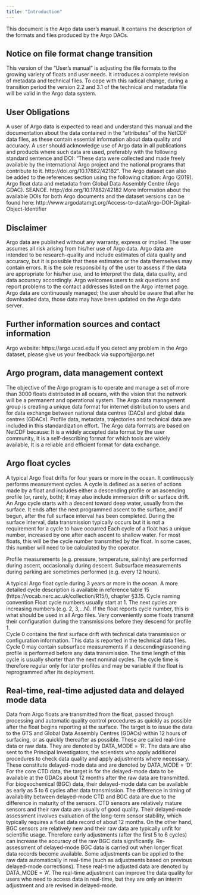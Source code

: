 ```yaml
---
title: "Introduction"
---
```


This document is the Argo data user’s manual.
It contains the description of the formats and files produced by the Argo DACs.

## Notice on file format change transition
This version of the "User's manual" is adjusting the file formats to the growing variety of floats and user needs. It introduces a complete revision of metadata and technical files. To cope with this radical change, during a transition period the version 2.2 and 3.1 of the technical and metadata file will be valid in the Argo data system.  

## User Obligations
A user of Argo data is expected to read and understand this manual and the documentation about the data contained in the “attributes” of the NetCDF data files, as these contain essential information about data quality and accuracy.
A user should acknowledge use of Argo data in all publications and products where such data are used, preferably with the following standard sentence and DOI:
“These data were collected and made freely available by the international Argo project and the national programs that contribute to it. http://doi.org/10.17882/42182”.
The Argo dataset can also be added to the references section using the following citation:
Argo (2019). Argo float data and metadata from Global Data Assembly Centre (Argo GDAC). SEANOE. http://doi.org/10.17882/42182
More information about the available DOIs for both Argo documents and the dataset versions can be found here:
http://www.argodatamgt.org/Access-to-data/Argo-DOI-Digital-Object-Identifier 

## Disclaimer
Argo data are published without any warranty, express or implied.
The user assumes all risk arising from his/her use of Argo data.
Argo data are intended to be research-quality and include estimates of data quality and accuracy, but it is possible that these estimates or the data themselves may contain errors.
It is the sole responsibility of the user to assess if the data are appropriate for his/her use, and to interpret the data, data quality, and data accuracy accordingly.
Argo welcomes users to ask questions and report problems to the contact addresses listed on the Argo internet page.
Argo data are continuously managed; the user should be aware that after he downloaded data, those data may have been updated on the Argo data server.

## Further information sources and contact information
Argo website: https://argo.ucsd.edu 
If you detect any problem in the Argo dataset, please give us your feedback via support@argo.net

## Argo program, data management context
The objective of the Argo program is to operate and manage a set of more than 3000 floats distributed in all oceans, with the vision that the network will be a permanent and operational system.
The Argo data management group is creating a unique data format for internet distribution to users and for data exchange between national data centres (DACs) and global data centres (GDACs).
Profile data, metadata, trajectories and technical data are included in this standardization effort.
The Argo data formats are based on NetCDF because:
It is a widely accepted data format by the user community,
It is a self-describing format for which tools are widely available,
It is a reliable and efficient format for data exchange.

## Argo float cycles
A typical Argo float drifts for four years or more in the ocean. It continuously performs measurement cycles.
A cycle is defined as a series of actions made by a float and includes either a descending profile or an ascending profile (or, rarely, both); it may also include immersion drift or surface drift.
An Argo cycle starts with a descent toward deep water, usually from the surface.
It ends after the next programmed ascent to the surface, and if begun, after the full surface interval has been completed. During the surface interval, data transmission typically occurs but it is not a requirement for a cycle to have occurred
Each cycle of a float has a unique number, increased by one after each ascent to shallow water.  For most floats, this will be the cycle number transmitted by the float.  In some cases, this number will need to be calculated by the operator.

Profile measurements (e.g. pressure, temperature, salinity) are performed during ascent, occasionally during descent. Subsurface measurements during parking are sometimes performed (e.g. every 12 hours).


A typical Argo float cycle during 3 years or more in the ocean.
A more detailed cycle description is available in reference table 15 (https://vocab.nerc.ac.uk/collection/R15/), chapter §3.15.
Cycle naming convention
Float cycle numbers usually start at 1. The next cycles are increasing numbers (e.g. 2, 3,…N).  If the float reports cycle number, this is what should be used in all Argo files.
Very conveniently some floats transmit their configuration during the transmissions before they descend for profile 1.  
Cycle 0 contains the first surface drift with technical data transmission or configuration information. This data is reported in the technical data files.
Cycle 0 may contain subsurface measurements if a descending/ascending profile is performed before any data transmission. The time length of this cycle is usually shorter than the next nominal cycles. The cycle time is therefore regular only for later profiles and may be variable if the float is reprogrammed after its deployment.

## Real-time, real-time adjusted data and delayed mode data
Data from Argo floats are transmitted from the float, passed through processing and automatic quality control procedures as quickly as possible after the float begins reporting at the surface. The target is to issue the data to the GTS and Global Data Assembly Centres (GDACs) within 12 hours of surfacing, or as quickly thereafter as possible. These are called real-time data or raw data. They are denoted by DATA_MODE = 'R'.
The data are also sent to the Principal Investigators, the scientists who apply additional procedures to check data quality and apply adjustments where necessary.  These constitute delayed-mode data and are denoted by DATA_MODE = 'D'.  For the core CTD data, the target is for the delayed-mode data to be available at the GDACs about 12 months after the raw data are transmitted.  For biogeochemical (BGC) data, their delayed-mode data can be available as early as 5 to 6 cycles after data transmission.
The difference in timing of availability between delayed-mode CTD and BGC data are due to the difference in maturity of the sensors.  CTD sensors are relatively mature sensors and their raw data are usually of good quality.  Their delayed-mode assessment involves evaluation of the long-term sensor stability, which typically requires a float data record of about 12 months.  On the other hand, BGC sensors are relatively new and their raw data are typically unfit for scientific usage.  Therefore early adjustments (after the first 5 to 6 cycles) can increase the accuracy of the raw BGC data significantly.  Re-assessment of delayed-mode BGC data is carried out when longer float data records become available.
Some adjustments can be applied to the raw data automatically in real-time (such as adjustments based on previous delayed-mode corrections).  These real-time adjusted data are denoted by DATA_MODE = 'A'.  The real-time adjustment can improve the data quality for users who need to access data in real-time, but they are only an interim adjustment and  are revised in delayed-mode.

